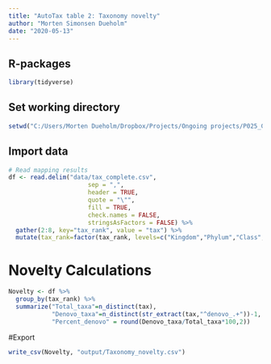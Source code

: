 ```yaml
---
title: "AutoTax table 2: Taxonomy novelty"
author: "Morten Simonsen Dueholm"
date: "2020-05-13"
---
```


## R-packages
```r
library(tidyverse)
```
## Set working directory
```r
setwd("C:/Users/Morten Dueholm/Dropbox/Projects/Ongoing projects/P025_Global AS database/R/Novelty")
```

## Import data
```r
# Read mapping results
df <- read.delim("data/tax_complete.csv",
                      sep = ",",
                      header = TRUE,
                      quote = "\"",
                      fill = TRUE,
                      check.names = FALSE,
                      stringsAsFactors = FALSE) %>%
  gather(2:8, key="tax_rank", value = "tax") %>%
  mutate(tax_rank=factor(tax_rank, levels=c("Kingdom","Phylum","Class","Order","Family","Genus","Species")))
```

# Novelty Calculations
```r
Novelty <- df %>%
  group_by(tax_rank) %>%
  summarize("Total_taxa"=n_distinct(tax),
            "Denovo_taxa"=n_distinct(str_extract(tax,"^denovo_.+"))-1,
            "Percent_denovo" = round(Denovo_taxa/Total_taxa*100,2))
```

#Export
```r
write_csv(Novelty, "output/Taxonomy_novelty.csv")
```